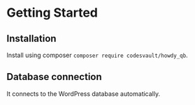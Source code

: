 # Getting Started

## Installation
Install using composer `composer require codesvault/howdy_qb`.

## Database connection
It connects to the WordPress database automatically.
